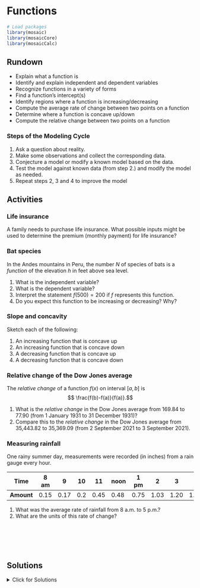 # Functions

```r
# Load packages
library(mosaic)
library(mosaicCore)
library(mosaicCalc)
```

## Rundown

::: {.callout-note title="Learning goals"}
-   Explain what a function is
-   Identify and explain independent and dependent variables
-   Recognize functions in a variety of forms
-   Find a function's intercept(s)
-   Identify regions where a function is increasing/decreasing
-   Compute the average rate of change between two points on a function
-   Determine where a function is concave up/down
-   Compute the relative change between two points on a function
:::

### Steps of the Modeling Cycle

1.  Ask a question about reality.
2.  Make some observations and collect the corresponding data.
3.  Conjecture a model or modify a known model based on the data.
4.  Test the model against known data (from step 2.) and modify the model as needed.
5.  Repeat steps 2, 3 and 4 to improve the model

## Activities

### Life insurance

A family needs to purchase life insurance. What possible inputs might be used to determine the premium (monthly payment) for life insurance?

### Bat species

In the Andes mountains in Peru, the number $N$ of species of bats is a *function* of the elevation $h$ in feet above sea level.

1.  What is the independent variable?
2.  What is the dependent variable?
3.  Interpret the statement $f(500)=200$ if $f$ represents this function.
4.  Do you expect this function to be increasing or decreasing? Why?

### Slope and concavity

Sketch each of the following:

1.  An increasing function that is concave up
2.  An increasing function that is concave down
3.  A decreasing function that is concave up
4.  A decreasing function that is concave down

### Relative change of the Dow Jones average

The *relative change* of a function $f(x)$ on interval $[a,b]$ is $$ \frac{f(b)-f(a)}{f(a)}.$$

1.  What is the *relative change* in the Dow Jones average from 169.84 to 77.90 (from 1 January 1931 to 31 December 1931)?
2.  Compare this to the *relative change* in the Dow Jones average from 35,443.82 to 35,369.09 (from 2 September 2021 to 3 September 2021).

### Measuring rainfall

One rainy summer day, measurements were recorded (in inches) from a rain gauge every hour.

| **Time**   | 8 am | 9    | 10  | 11   | noon | 1 pm | 2    | 3    | 4    | 5 pm |
|------------|------|------|-----|------|------|------|------|------|------|------|
| **Amount** | 0.15 | 0.17 | 0.2 | 0.45 | 0.48 | 0.75 | 1.03 | 1.20 | 1.45 | 1.60 |

1.  What was the average rate of rainfall from 8 a.m. to 5 p.m.?
2.  What are the units of this rate of change?

\
\
\
\

## Solutions

<details>

<summary>Click for Solutions</summary>

### Life insurance

Here are some possible inputs. There are many more.

Age, gender, whether you smoke, blood pressure, BMI, pre-existing, health conditions, family health history, amount of insurance requested

### Bat species

1.  The independent variable is the elevation $h$
2.  The dependent variable is the number $N$ of species of bats.
3.  The statement $f(500)=200$ means that there are 200 species of bats at the height of 500 feet.
4.  I expect that this function will be decreasing because, in general, there are fewer flora and fauna at higher altitudes.

### Slope and concavity

Sketch each of the following:

1.  An increasing function that is concave up

```r

slice_plot(x^2~x, domain(x=0:4))

```

2.  An increasing function that is concave down

```r

slice_plot(x^(1/2)~x, domain(x=0:4))

```

3.  A decreasing function that is concave up

```r

slice_plot(2-x^(1/2)~x, domain(x=0:4))

```

4.  A decreasing function that is concave down

```r

slice_plot(16 - x^2~x, domain(x=0:4))

```

### Relative change of the Dow Jones average

1.  The relative change is $$
    \frac{77.90 - 169.84}{169.84} = -0.5413
    $$

2.  The relative change is $$
    \frac{35369.09 - 35443.28}{35443.82} =-0.0021
    $$

### Measuring rainfall

One rainy summer day, measurements were recorded (in inches) from a rain gauge every hour.

| **Time**   | 8 am | 9    | 10  | 11   | noon | 1 pm | 2    | 3    | 4    | 5 pm |
|------------|------|------|-----|------|------|------|------|------|------|------|
| **Amount** | 0.15 | 0.17 | 0.2 | 0.45 | 0.48 | 0.75 | 1.03 | 1.20 | 1.45 | 1.60 |

1.  The average rate of rainfall from 8 a.m. to 5 p.m. is $$
    \frac{1.60 - 0.15}{17-8} = \frac{1.45}{9} = 0.1611
    $$
2.  The units are inches per hour.

</details>
